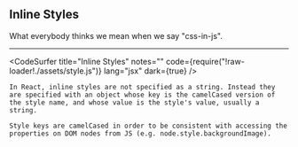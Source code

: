 
## Inline Styles

What everybody thinks we mean when we say "css-in-js".

---

<CodeSurfer
  title="Inline Styles"
  notes=""
  code={require("!raw-loader!./assets/style.js")}
  lang="jsx"
  dark={true}
/>

```notes
In React, inline styles are not specified as a string. Instead they are specified with an object whose key is the camelCased version of the style name, and whose value is the style's value, usually a string.

Style keys are camelCased in order to be consistent with accessing the properties on DOM nodes from JS (e.g. node.style.backgroundImage).
```

